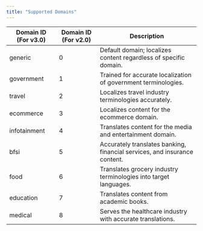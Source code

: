 ```yaml
---
title: "Supported Domains"
---
```

| Domain ID (For v3.0) | Domain ID (For v2.0) | Description                                                                 |
|----------------------|----------------------|-----------------------------------------------------------------------------|
| generic              | 0                    | Default domain; localizes content regardless of specific domain.             |
| government           | 1                    | Trained for accurate localization of government terminologies.               |
| travel               | 2                    | Localizes travel industry terminologies accurately.                          |
| ecommerce            | 3                    | Localizes content for the ecommerce domain.                                  |
| infotainment         | 4                    | Translates content for the media and entertainment domain.                   |
| bfsi                 | 5                    | Accurately translates banking, financial services, and insurance content.    |
| food                 | 6                    | Translates grocery industry terminologies into target languages.             |
| education            | 7                    | Translates content from academic books.                                      |
| medical              | 8                    | Serves the healthcare industry with accurate translations.                   |